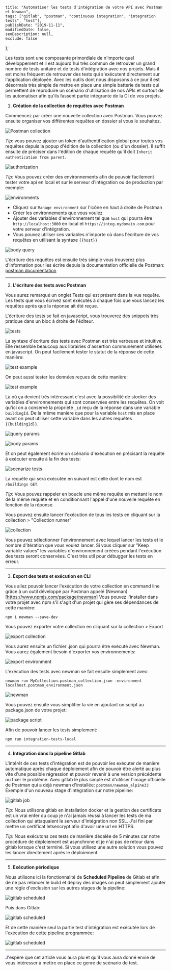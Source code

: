     title: "Automatiser les tests d'intégration de votre API avec Postman et Newman", 
    tags: ["gitlab", "postman", "continuous integration", "integration tests", "test"], 
    publishDate: "2019-11-11", 
    modifiedDate: false, 
    seoDescription: null, 
    exclude: false 
};

Les tests sont une composante primordiale de n'importe quel développement et il est aujourd'hui très commun de retrouver un grand nombre de tests unitaire et de tests d'intégration avec nos projets. Mais il est moins fréquent de retrouver des tests qui s'exécutent directement sur l'application déployée. Avec les outils dont nous disposons à ce jour il est désormais très simple de mettre en place une simple batterie de tests qui permettent de reproduire un scénario d'utilisation de nos APIs et surtout de les automatiser afin qu'ils fassent partie intégrante de la CI de vos projets.

1. **Création de la collection de requêtes avec Postman**

Commencez par créer une nouvelle collection avec Postman. Vous pouvez ensuite organiser vos différentes requêtes en dossier si vous le souhaitez.

![Postman collection](/images/automatiser-integration-postman/collection.png)

*Tip*: vous pouvez ajouter un token d'authentification global pour toutes vos requêtes depuis la popup d'édition de la collection (ou d'un dossier). Il suffit ensuite de préciser dans l'édition de chaque requête qu'il doit `Inherit authentication from parent`.

![authorization](/images/automatiser-integration-postman/authentication.png)

*Tip*: Vous pouvez créer des environnements afin de pouvoir facilement tester votre api en local et sur le serveur d'intégration ou de production par exemple:

![environments](/images/automatiser-integration-postman/environment.png)

- Cliquez sur `Manage environment` sur l'icône en haut à droite de Postman
- Créer les environnements que vous voulez
- Ajouter des variables d'environnement tel que `host` qui pourra être `http://localhost:3000` en local et `https://integ.mydomain.com` pour votre serveur d'intégration.
- Vous pouvez utiliser ces variables n'importe où dans l'écriture de vos requêtes en utilisant la syntaxe `{{host}}`

![body query](/images/automatiser-integration-postman/body.png)

L'écriture des requêtes est ensuite très simple vous trouverez plus d'information pour les écrire depuis la documentation officielle de Postman: [postman documentation](https://learning.getpostman.com/docs/postman/sending-api-requests/requests/)

--- 

2. **L'écriture des tests avec Postman**

Vous aurez remarqué un onglet Tests qui est présent dans la vue requête. Les tests que vous écrivez sont exécutés à chaque fois que vous lancez les requêtes après que la réponse ait été reçue.

L'écriture des tests se fait en javascript, vous trouverez des snippets très pratique dans un bloc à droite de l'éditeur.

![tests](/images/automatiser-integration-postman/tests.png)

La syntaxe d'écriture des tests avec Postman est très verbeuse et intuitive. Elle ressemble beaucoup aux librairies d'assertion communément utilisées en javascript. On peut facilement tester le statut de la réponse de cette manière:

![test example](/images/automatiser-integration-postman/test_example.png)

On peut aussi tester les données reçues de cette manière:

![test example](/images/automatiser-integration-postman/test_example2.png)

Là où ça devient très intéressant c'est avec la possibilité de stocker des variables d'environnements qui sont conservées entre les requêtes. On voit qu'ici on a conservé la propriété `_id` reçu de la réponse dans une variable `buildingId`. De la même manière que pour la variable `host` mis en place avant on peut utiliser cette variable dans les autres requêtes `{{buildingId}}`.

![query params](/images/automatiser-integration-postman/query_params.png)

![body params](/images/automatiser-integration-postman/body_params.png)

Et on peut également écrire un scénario d'exécution en précisant la requête à exécuter ensuite à la fin des tests:

![scenarize tests](/images/automatiser-integration-postman/scenarize_tests.png)

La requête qui sera exécutée en suivant est celle dont le nom est `/buildings GET`.

*Tip*: Vous pouvez rappeler en boucle une même requête en mettant le nom de la même requête et en conditionnant l'appel d'une nouvelle requête en fonction de la réponse.

Vous pouvez ensuite lancer l'exécution de tous les tests en cliquant sur la collection > "Collection runner"

![collection](/images/automatiser-integration-postman/collection2.png)

Vous pouvez sélectionner l'environnement avec lequel lancer les tests et le nombre d'itération que vous voulez lancer.
Si vous cliquer sur "Keep variable values" les variables d'environnement créées pendant l'exécution des tests seront conservées. C'est très util pour débugger les tests en erreur.

---

3. **Export des tests et exécution en CLI**

Vous allez pouvoir lancer l'exécution de votre collection en command line grâce à un outil développé par Postman appelé (Newman)[https://www.npmjs.com/package/newman]
Vous pouvez l'installer dans votre projet avec npm s'il s'agit d'un projet qui gère ses dépendances de cette manière:

`npm i newman --save-dev`

Vous pouvez exporter votre collection en cliquant sur la collection > Export

![export collection](/images/automatiser-integration-postman/export_collection.png)

Vous aurez ensuite un fichier .json qui pourra être exécuté avec Newman.
Vous aurez également besoin d'exporter vos environnements:

![export environment](/images/automatiser-integration-postman/environment_export.png)

L'exécution des tests avec newman se fait ensuite simplement avec:

`newman run MyCollection.postman_collection.json -environment localhost.postman_environment.json`

![newman](/images/automatiser-integration-postman/newman.png)

Vous pouvez ensuite vous simplifier la vie en ajoutant un script au package.json de votre projet:

![package script](/images/automatiser-integration-postman/package_scripts.png)

Afin de pouvoir lancer les tests simplement: 

`npm run integration-tests-local`

---

4. **Intégration dans la pipeline Gitlab**

L'intérêt de ces tests d'intégration est de pouvoir les exécuter de manière automatique après chaque déploiement afin de pouvoir être alerté au plus vite d'une possible régression et pouvoir revenir à une version précédente ou fixer le problème.
Avec gitlab le plus simple est d'utiliser l'image officielle de Postman qui a déjà newman d'installée: `postman/newman_alpine33`
Exemple d'un nouveau stage d'intégration sur notre pipeline:

![gitlab job](/images/automatiser-integration-postman/gitlab_job.png)

*Tip*: Nous utilisons gitlab en installation docker et la gestion des certificats est un vrai enfer du coup je n'ai jamais réussi à lancer les tests de ma collection qui attaquaient le serveur d'intégration non SSL. J'ai fini par mettre un certificat letsencrypt afin d'avoir une url en HTTPS.

*Tip*: Nous exécutons ces tests de manière décalée de 5 minutes car notre procédure de déploiement est asynchrone et je n'ai pas de retour dans gitlab lorsque c'est terminé. Si vous utilisez une autre solution vous pouvez les lancer directement après le déploiement.

---

5. **Exécution périodique**

Nous utilisons ici la fonctionnalité de **Scheduled Pipeline** de Gitlab et afin de ne pas relancer le build et deploy des images on peut simplement ajouter une règle d'exclusion sur les autres stages de la pipeline:

![gitlab scheduled](/images/automatiser-integration-postman/scheduled_gitlab.png)

Puis dans Gitlab:

![gitlab scheduled](/images/automatiser-integration-postman/scheduled_gitlab2.png)

Et de cette manière seul la partie test d'intégration est exécutée lors de l'exécution de cette pipeline programmée:

![gitlab scheduled](/images/automatiser-integration-postman/scheduled_gitlab3.png)

---

J'espère que cet article vous aura plu et qu'il vous aura donné envie de vous intéresser à mettre en place ce genre de scénario de test.
